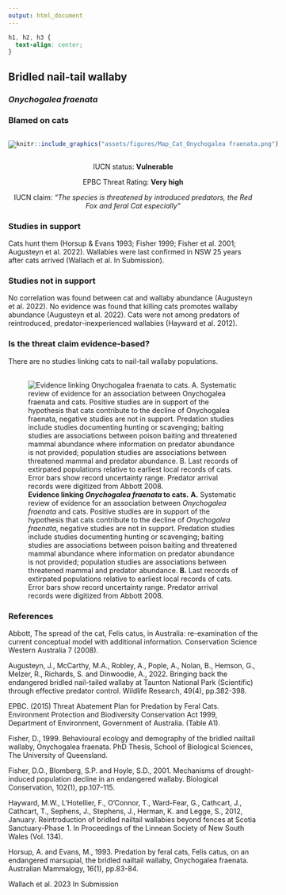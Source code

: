```yaml
---
output: html_document
---
```

```css
h1, h2, h3 {
  text-align: center;
}
```

## **Bridled nail-tail wallaby**
### *Onychogalea fraenata*
### Blamed on cats

:::: {style="display: flex;"}

[![](assets/photos/Onychogalea fraenata.png)](https://www.inaturalist.org/photos/60047372?size=original)

::: {}

:::

::: {}
  ```r
  knitr::include_graphics("assets/figures/Map_Cat_Onychogalea fraenata.png")
  ```
:::

::::
<center>
IUCN status: **Vulnerable**

EPBC Threat Rating: **Very high**

IUCN claim: *"The species is threatened by introduced predators, the Red Fox and feral Cat especially"*

</center>

### Studies in support

Cats hunt them (Horsup & Evans 1993; Fisher 1999; Fisher et al. 2001; Augusteyn et al. 2022). Wallabies were last confirmed in NSW 25 years after cats arrived (Wallach et al. In Submission).

### Studies not in support

No correlation was found between cat and wallaby abundance (Augusteyn et al. 2022). No evidence was found that killing cats promotes wallaby abundance (Augusteyn et al. 2022). Cats were not among predators of reintroduced, predator-inexperienced wallabies (Hayward et al. 2012).

### Is the threat claim evidence-based?

There are no studies linking cats to nail-tail wallaby populations.
<br>
<br>

![**Evidence linking *Onychogalea fraenata* to cats.** **A.** Systematic review of evidence for an association between *Onychogalea fraenata* and cats. Positive studies are in support of the hypothesis that cats contribute to the decline of *Onychogalea fraenata*, negative studies are not in support. Predation studies include studies documenting hunting or scavenging; baiting studies are associations between poison baiting and threatened mammal abundance where information on predator abundance is not provided; population studies are associations between threatened mammal and predator abundance. **B.** Last records of extirpated populations relative to earliest local records of cats. Error bars show record uncertainty range. Predator arrival records were digitized from Abbott 2008.](assets/figures/Main_Evidence_Cat_Onychogalea fraenata.png)

### References

Abbott, The spread of the cat, Felis catus, in Australia: re-examination of the current conceptual model with additional information. Conservation Science Western Australia 7 (2008).

Augusteyn, J., McCarthy, M.A., Robley, A., Pople, A., Nolan, B., Hemson, G., Melzer, R., Richards, S. and Dinwoodie, A., 2022. Bringing back the endangered bridled nail-tailed wallaby at Taunton National Park (Scientific) through effective predator control. Wildlife Research, 49(4), pp.382-398.

EPBC. (2015) Threat Abatement Plan for Predation by Feral Cats. Environment Protection and Biodiversity Conservation Act 1999, Department of Environment, Government of Australia. (Table A1).

Fisher, D., 1999. Behavioural ecology and demography of the bridled nailtail wallaby, Onychogalea fraenata. PhD Thesis, School of Biological Sciences, The University of Queensland.

Fisher, D.O., Blomberg, S.P. and Hoyle, S.D., 2001. Mechanisms of drought-induced population decline in an endangered wallaby. Biological Conservation, 102(1), pp.107-115.

Hayward, M.W., L'Hotellier, F., O'Connor, T., Ward-Fear, G., Cathcart, J., Cathcart, T., Sephens, J., Stephens, J., Herman, K. and Legge, S., 2012, January. Reintroduction of bridled nailtail wallabies beyond fences at Scotia Sanctuary-Phase 1. In Proceedings of the Linnean Society of New South Wales (Vol. 134).

Horsup, A. and Evans, M., 1993. Predation by feral cats, Felis catus, on an endangered marsupial, the bridled nailtail wallaby, Onychogalea fraenata. Australian Mammalogy, 16(1), pp.83-84.

Wallach et al. 2023 In Submission

